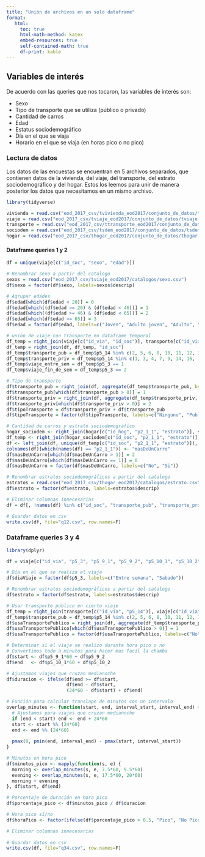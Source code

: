 ```yaml
---
title: "Unión de archivos en un solo dataframe"
format:
   html:
     toc: true
     html-math-method: katex
     embed-resources: true
     self-contained-math: true
     df-print: kable
---
```



## Variables de interés

De acuerdo con las queries que nos tocaron, las variables de interés son:

* Sexo
* Tipo de transporte que se utiliza (público o privado)
* Cantidad de carros
* Edad
* Estatus sociodemográfico
* Día en el que se viaja
* Horario en el que se viaja (en horas pico o no pico)

### Lectura de datos

Los datos de las encuestas se encuentran en 5 archivos separados, que contienen datos de la vivienda, del viaje, del transporte, del estrato sociodemográfico y del hogar. Estos los leemos para unir de manera posterior los datos que necesitamos en un mismo archivo.

```r
library(tidyverse)

vivienda = read.csv("eod_2017_csv/tvivienda_eod2017/conjunto_de_datos/tvivienda.csv")
viaje = read.csv("eod_2017_csv/tviaje_eod2017/conjunto_de_datos/tviaje.csv")
transporte = read.csv("eod_2017_csv/ttransporte_eod2017/conjunto_de_datos/ttransporte.csv")
sociodem = read.csv("eod_2017_csv/tsdem_eod2017/conjunto_de_datos/tsdem.csv")
hogar = read.csv("eod_2017_csv/thogar_eod2017/conjunto_de_datos/thogar.csv")
```

#### Dataframe queries 1 y 2

```r
df = unique(viaje[c("id_soc", "sexo", "edad")])

# Renombrar sexo a partir del catalogo
sexos = read.csv("eod_2017_csv/tviaje_eod2017/catalogos/sexo.csv")
df$sexo = factor(df$sexo, labels=sexos$descrip)

# Agrupar edades
df$edad[which(df$edad < 20)] = 0
df$edad[which((df$edad >= 20) & (df$edad < 46))] = 1
df$edad[which((df$edad >= 46) & (df$edad < 65))] = 2
df$edad[which(df$edad >= 65)] = 3
df$edad = factor(df$edad, labels=c("Joven", "Adulto joven", "Adulto", "Adulto mayor"))

# unión de viaje con transporte en dataframe temporal
df_temp = right_join(viaje[c("id_via", "id_soc")], transporte[c("id_via", "p5_3", "p5_14")], "id_via")
df_temp = right_join(df, df_temp, "id_soc")
df_temp$transporte_pub = df_temp$p5_14 %in% c(2, 5, 6, 8, 10, 11, 12, 13, 15)
df_temp$transporte_priv = df_temp$p5_14 %in% c(1, 3, 4, 7, 9, 14, 16, 17, 18, 19)
df_temp$viaje_entre_sem = df_temp$p5_3 == 1
df_temp$viaje_fin_de_sem = df_temp$p5_3 == 2

# Tipo de transporte
df$transporte_pub = right_join(df, aggregate(df_temp$transporte_pub, by = list(id_soc = df_temp$id_soc), FUN=sum), "id_soc")$x
df$transporte_pub[which(df$transporte_pub > 0)] = 1
df$transporte_priv = right_join(df, aggregate(df_temp$transporte_priv, by = list(id_soc = df_temp$id_soc), FUN=sum), "id_soc")$x
df$transporte_priv[which(df$transporte_priv > 0)] = 2
df$tipoTransporte = df$transporte_priv + df$transporte_pub
df$tipoTransporte = factor(df$tipoTransporte, labels=c("Ninguno", "Publico", "Privado", "Publico y privado"))

# Cantidad de carros y estrato sociodemográfico
hogar_sociodem <- right_join(hogar[c("id_hog", "p2_1_1", "estrato")], sociodem[c("id_soc", "id_hog")], "id_hog")
df_temp <- right_join(hogar_sociodem[c("id_soc", "p2_1_1", "estrato")], viaje["id_soc"], "id_soc")
df <- left_join(df, unique(df_temp[c("id_soc", "p2_1_1", "estrato")]), "id_soc")
colnames(df)[which(names(df) == "p2_1_1")] <- "masDeUnCarro"
df$masDeUnCarro[which(df$masDeUnCarro > 1)] = 2
df$masDeUnCarro[which(df$masDeUnCarro == 1)] = 0
df$masDeUnCarro = factor(df$masDeUnCarro, labels=c("No", "Si"))

# Renombrar estratos sociodemográficos a partir del catalogo
estratos = read.csv("eod_2017_csv/thogar_eod2017/catalogos/estrato.csv")
df$estrato = factor(df$estrato, labels=estratos$descrip)

# Eliminar columnas innecesarias
df = df[, !names(df) %in% c("id_soc", "transporte_pub", "transporte_priv")]

# Guardar datos en csv
write.csv(df, file="q12.csv", row.names=F)
```

### Dataframe queries 3 y 4

```r
library(dplyr)

df = viaje[c("id_via", "p5_3", "p5_9_1", "p5_9_2", "p5_10_1", "p5_10_2", "estrato")]

# Día en el que se realiza el viaje
df$diaViaje = factor(df$p5_3, labels=c("Entre semana", "Sabado"))

# Renombrar estratos sociodemográficos a partir del catalogo
df$estrato = factor(df$estrato, labels=estratos$descrip)

# Usar transporte público en cierto viaje
df_temp = right_join(transporte[c("id_via", "p5_14")], viaje[c("id_via")], "id_via") # Medio de transportes por viaje
df_temp$transporte_pub = df_temp$p5_14 %in% c(2, 5, 6, 8, 10, 11, 12, 13, 15)
df$usaTransportePublico = right_join(df, aggregate(df_temp$transporte_pub, by=list(id_via=df_temp$id_via), FUN=sum), "id_via")$x
df$usaTransportePublico[which(df$usaTransportePublico > 0)] = 1
df$usaTransportePublico = factor(df$usaTransportePublico, labels=c("No", "Si"))

# Determinar si el viaje se realizo durante hora pico o no
# Convertimos todo a minutos para hacer mas facil la chamba
df$start <- df$p5_9_1*60 + df$p5_9_2 
df$end   <- df$p5_10_1*60 + df$p5_10_2

# Ajustamos viajes que cruzan medianoche
df$duracion <- ifelse(df$end >= df$start,
                      df$end - df$start,
                      (24*60 - df$start) + df$end)

# Función para calcular translape de minutos con un intervalo
overlap_minutes <- function(start, end, interval_start, interval_end) {
  # Ajustamos para viajes que cruzan medianoche
  if (end < start) end <- end + 24*60
  start <- start %% (24*60)
  end <- end %% (24*60)
  
  pmax(0, pmin(end, interval_end) - pmax(start, interval_start))
}

# Minutos en hora pico
df$minutos_pico <- mapply(function(s, e) {
  morning <- overlap_minutes(s, e, 7.5*60, 9.5*60)     
  evening <- overlap_minutes(s, e, 17.5*60, 20*60)    
  morning + evening
}, df$start, df$end)

# Porcentaje de duración en hora pico
df$porcentaje_pico <- df$minutos_pico / df$duracion

# Hora pico sí/no
df$horaPico <- factor(ifelse(df$porcentaje_pico > 0.5, "Pico", "No Pico"))

# Eliminar columnas innecesarias
  
# Guardar datos en csv
write.csv(df, file="q34.csv", row.names=F)
```
